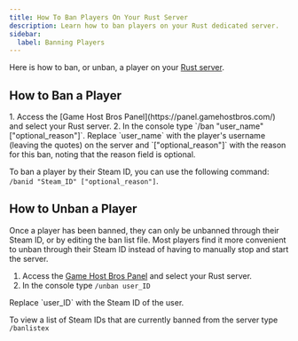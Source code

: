 ```yaml
---
title: How To Ban Players On Your Rust Server
description: Learn how to ban players on your Rust dedicated server.
sidebar:
  label: Banning Players
---
```


Here is how to ban, or unban, a player on your [Rust server](https://www.gamehostbros.com/rust-server-hosting/).

## How to Ban a Player
<Steps>
1. Access the [Game Host Bros Panel](https://panel.gamehostbros.com/) and select your Rust server.
2. In the console type `/ban "user_name" ["optional_reason"]`. 
</Steps>
Replace `user_name` with the player's username (leaving the quotes) on the server and `["optional_reason"]` with the reason for this ban, noting that the reason field is optional.

To ban a player by their Steam ID, you can use the following command: `/banid "Steam_ID" ["optional_reason"]`.

## How to Unban a Player

Once a player has been banned, they can only be unbanned through their Steam ID, or by editing the ban list file. Most players find it more convenient to unban through their Steam ID instead of having to manually stop and start the server.
<Steps>
1. Access the [Game Host Bros Panel](https://panel.gamehostbros.com/) and select your Rust server.
2. In the console type `/unban user_ID`
</Steps>
Replace `user_ID` with the Steam ID of the user.

To view a list of Steam IDs that are currently banned from the server type `/banlistex`

